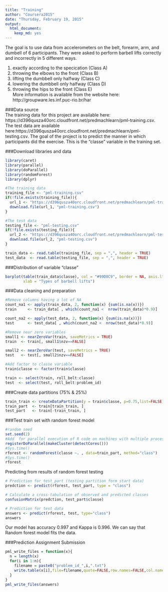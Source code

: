 ```yaml
---
title: "Training"
author: "Coursera2015"
date: "Thursday, February 19, 2015"
output:
  html_document:
    keep_md: yes
---
```

The goal is to use data from accelerometers on the belt, forearm, arm, and dumbell of 6 participants. They were asked to perform barbell lifts correctly and incorrectly in 5 different ways.

1. exactly according to the specication (Class A)  
2. throwing the elbows to the front (Class B)  
3. lifting the dumbbell only halfway (Class C)  
4. lowering the dumbbell only halfway (Class D)  
5. throwing the hips to the front (Class E)  
More information is available from the website here: http://groupware.les.inf.puc-rio.br/har  

###Data source  
The training data for this project are available here: https://d396qusza40orc.cloudfront.net/predmachlearn/pml-training.csv. The test data are available here:https://d396qusza40orc.cloudfront.net/predmachlearn/pml-testing.csv. 
The goal of the project is to predict the manner in which participants did the exercise. This is the "classe" variable in the training set.

###Download libraries and data 
```r
library(caret)
library(parallel)
library(doParallel)
library(randomForest)
library(dplyr)

#The training data 
training_file <- "pml-training.csv"
if(!file.exists(training_file)){
  url_1 <- "https://d396qusza40orc.cloudfront.net/predmachlearn/pml-training.csv"
  download.file(url_1, "pml-training.csv")
}

#The test data
testing_file <- "pml-testing.csv"
if(!file.exists(testing_file)){
  url_2 <- "https://d396qusza40orc.cloudfront.net/predmachlearn/pml-testing.csv"
  download.file(url_2, "pml-testing.csv")
}

train_data <- read.table(training_file, sep = ",", header = TRUE)
test_data  <- read.table(testing_file, sep = ",", header = TRUE)
```

###Distribution of variable "classe"
```r
barplot(table(train_data$classe), col = "#99D8C9", border = NA, axis.lty = 1,
        xlab = "Types of barbell lifts")
```

###Data cleaning and preparation
```r
#Remove columns having a lot of NA
count_na1 <- apply(train_data, 2, function(x) {sum(is.na(x))})
train     <- train_data[ , which(count_na1 <  nrow(train_data)*0.9)]

count_na2 <- apply(test_data, 2, function(x) {sum(is.na(x))})
test      <- test_data[ , which(count_na2 <  nrow(test_data)*0.9)]

#Remove near zero variables
small1 <- nearZeroVar(train, saveMetrics = TRUE)
train  <- train[, small1$nzv==FALSE]

small2 <- nearZeroVar(test, saveMetrics = TRUE)
test   <- test[, small2$nzv==FALSE]

#Add factor to classe variable
train$classe <- factor(train$classe)

train <- select(train, roll_belt:classe)
test  <- select(test, roll_belt:problem_id)
```

###Create data partitions (75% & 25%)
```r
train_train <- createDataPartition(y = train$classe, p=0.75,list=FALSE)
train_part  <- train[train_train, ]
test_part   <- train[-train_train, ]
```

###Test train set with random forest model  
```r
#random seed
set.seed(2)
#Add  for parallel execution of R code on machines with multiple processors
registerDoParallel(makeCluster(detectCores()))
#Sys.time()
rforest <- randomForest(classe ~. , data=train_part, method="class")
#Sys.time()
rforest
```

Predicting from results of random forest testing
```r
# Prediction for test_part (testing partition form start data)
predction <- predict(rforest, test_part, type = "class")

# Calculate a cross-tabulation of observed and predicted classes
confusionMatrix(predction, test_part$classe)

# Prediction for test data
answers <- predict(rforest, test, type="class")
answers

```

Our model has accuracy 0.997 and Kappa is 0.996. We can say that Random forest model fits the data.

###Prediction Assignment Submission  
```r
pml_write_files = function(x){
  n = length(x)
  for(i in 1:n){
    filename = paste0("problem_id_",i,".txt")
    write.table(x[i],file=filename,quote=FALSE,row.names=FALSE,col.names=FALSE)
  }
}
pml_write_files(answers)
```